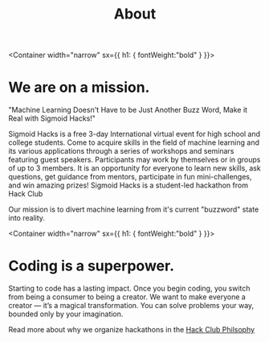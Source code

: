 

<Header sx={{ bg: 'primary' }} width="100%">

# About

</Header>

<Container width="narrow"
    sx={{
        h1: {
            fontWeight:"bold"
        }
    }}>

# We are on a mission.

"Machine Learning Doesn't Have to be Just Another Buzz Word, Make it Real with Sigmoid Hacks!"

Sigmoid Hacks is a free 3-day International virtual event for high school and college students. Come to acquire skills in the field of machine learning and its various applications through a series of workshops and seminars featuring guest speakers. Participants may work by themselves or in groups of up to 3 members. It is an opportunity for everyone to learn new skills, ask questions, get guidance from mentors, participate in fun mini-challenges, and win amazing prizes! Sigmoid Hacks is a student-led hackathon from Hack Club

Our mission is to divert machine learning from it's current "buzzword" state into reality.

</Container>

<Container width="narrow"
    sx={{
        h1: {
            fontWeight:"bold"
        }
    }}>

# Coding is a superpower.

Starting to code has a lasting impact. Once you begin coding, you switch from being a consumer to being a creator. We want to make everyone a creator — it’s a magical transformation. You can solve problems your way, bounded only by your imagination.

Read more about why we organize hackathons in the <a href="https://hackclub.com/philosophy/" target="_blank">Hack Club Philsophy</a>

</Container>
